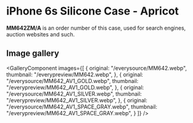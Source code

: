 
# iPhone 6s Silicone Case - Apricot

<Callout type='info' emoji='👉🏻'>**MM642ZM/A** is an order number of this case, used for search engines, auction websites and such.</Callout>

## Image gallery

<GalleryComponent
    images={[
      {
        original: "/everysource/MM642.webp",
        thumbnail: "/everypreview/MM642.webp",
      },
      {
        original: "/everysource/MM642_AV1_GOLD.webp",
        thumbnail: "/everypreview/MM642_AV1_GOLD.webp",
      },
      {
        original: "/everysource/MM642_AV1_SILVER.webp",
        thumbnail: "/everypreview/MM642_AV1_SILVER.webp",
      },
      {
        original: "/everysource/MM642_AV1_SPACE_GRAY.webp",
        thumbnail: "/everypreview/MM642_AV1_SPACE_GRAY.webp",
      }
    ]}
  />
